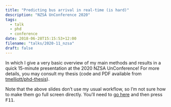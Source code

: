 ```yaml
---
title: "Predicting bus arrival in real-time (is hard)"
description: "NZSA UnConference 2020"
tags:
  - talk
  - phd
  - conference
date: 2018-06-28T15:15:53+12:00
filename: "talks/2020-11_nzsa"
draft: false
---
```


In which I give a very basic overview of my main methods and results in a quick 15-minute presentation at the 2020 NZSA UnConference! For more details, you may consult my thesis (code and PDF available from [tmelliott/phd-thesis](https://github.com/tmelliott/phd-thesis)).

<!--more-->

Note that the above slides don't use my usual workflow, so I'm not sure how to make them go full screen directly. You'll need to [go here](https://tomelliott.co.nz/talks/2020-11_nzsa) and then press <kbd>F11</kbd>.

